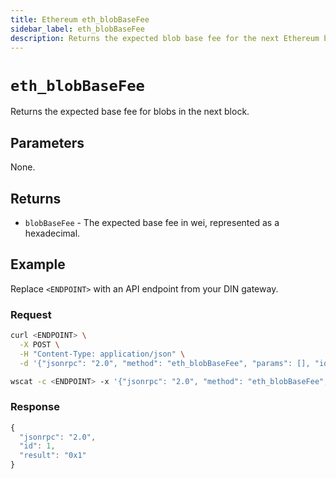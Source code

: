 ```yaml
---
title: Ethereum eth_blobBaseFee
sidebar_label: eth_blobBaseFee
description: Returns the expected blob base fee for the next Ethereum block.
---
```



# `eth_blobBaseFee`


Returns the expected base fee for blobs in the next block. 

## Parameters

None.

## Returns

- `blobBaseFee` - The expected base fee in wei, represented as a hexadecimal.

## Example

Replace `<ENDPOINT>` with an API endpoint from your DIN gateway.

### Request


<Tabs>
  <TabItem value="curl">

```bash
curl <ENDPOINT> \
  -X POST \
  -H "Content-Type: application/json" \
  -d '{"jsonrpc": "2.0", "method": "eth_blobBaseFee", "params": [], "id": 1}'
```

  </TabItem>
  <TabItem value="WSS">

```bash
wscat -c <ENDPOINT> -x '{"jsonrpc": "2.0", "method": "eth_blobBaseFee", "params": [], "id":1}'
```

  </TabItem>
</Tabs>

### Response


<Tabs>
  <TabItem value="JSON">

```js
{
  "jsonrpc": "2.0",
  "id": 1,
  "result": "0x1"
}
```

  </TabItem>
</Tabs>

